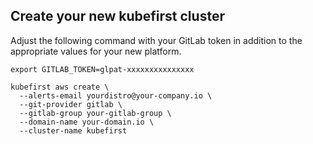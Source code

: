 ## Create your new kubefirst cluster

Adjust the following command with your GitLab token in addition to the appropriate values for your new platform.

```shell
export GITLAB_TOKEN=glpat-xxxxxxxxxxxxxxx

kubefirst aws create \
  --alerts-email yourdistro@your-company.io \
  --git-provider gitlab \
  --gitlab-group your-gitlab-group \
  --domain-name your-domain.io \
  --cluster-name kubefirst
```

